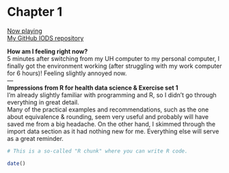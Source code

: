 # Chapter 1

[Now playing][1]\
[My GitHub IODS repository][2]\


**How am I feeling right now?**  
5 minutes after switching from my UH computer to my personal computer, I finally got the environment working (after struggling with my work computer for 6 hours)! Feeling slightly annoyed now.    
---  
**Impressions from R for health data science & Exercise set 1**  
I'm already slightly familiar with programming and R, so I didn't go through everything in great detail.\
Many of the practical examples and recommendations, such as the one about equivalence & rounding, seem very useful and probably will have saved me from a big headache. On the other hand, I skimmed through the import data section as it had nothing new for me. Everything else will serve as a great reminder.

```r
# This is a so-called "R chunk" where you can write R code.

date()

```

[1]: https://www.youtube.com/watch?v=bhlD1XfiEJE
[2]: https://github.com/voikukas/IODS-project
